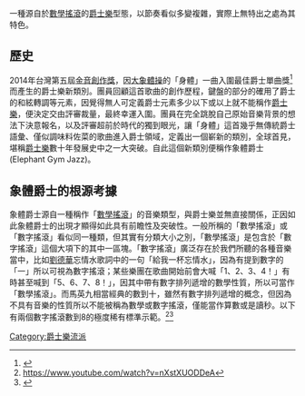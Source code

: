 {{multiple issues|
{{newsrelease|time=2014-10-31T07:07:27+00:00}}
{{non-free|time=2014-10-31T07:07:27+00:00}}
{{refimprove|time=2014-10-31T07:07:27+00:00}}
}}
一種源自於[[數學搖滾|數學搖滾]]的[[爵士樂|爵士樂]]型態，以節奏看似多變複雜，實際上無特出之處為其特色。

== 歷史 ==
2014年台灣第五屆[[金音創作獎|金音創作獎]]，因[[大象體操|大象體操]]的「身體」一曲入圍最佳爵士單曲獎<ref>{{Cite web |url=http://solomo.xinmedia.com/music/14689-gimawards |title=存档副本 |accessdate=2014-10-30 |archive-date=2014-10-16 |archive-url=https://web.archive.org/web/20141016160945/http://solomo.xinmedia.com/music/14689-gimawards |dead-url=no }}</ref>而產生的爵士樂新類別。團員回顧這首歌曲的創作歷程，鍵盤的部分的確用了爵士的和絃轉調等元素，因覺得無人可定義爵士元素多少以下或以上就不能稱作[[爵士樂|爵士樂]]，便決定交由評審裁量，最終幸運入圍。團員在完全跳脫自己原始音樂背景的想法下決意報名，以及評審超前於時代的獨到眼光，讓「身體」這首幾乎無傳統爵士語彙、僅似調味料佐菜的歌曲進入爵士領域，定義出一個嶄新的類別，全球首見，堪稱[[爵士樂|爵士樂]]數十年發展史中之一大突破。自此這個新類別便稱作象體爵士(Elephant Gym Jazz)。

== 象體爵士的根源考據 ==
象體爵士源自一種稱作「[[數學搖滾|數學搖滾]]」的音樂類型，與爵士樂並無直接關係，正因如此象體爵士的出現才顯得如此具有前瞻性及突破性。一般所稱的「數學搖滾」或「數字搖滾」看似同一種類，但其實有分類大小之別，「數學搖滾」是包含於「數字搖滾」這個大項下的其中一區塊。「數字搖滾」廣泛存在於我們所聽的各種音樂當中，比如[[劉德華|劉德華]]忘情水歌詞中的一句「給我一杯忘情水」，因為有提到數字的「一」所以可視為數字搖滾；某些樂團在歌曲開始前會大喊「1、2、3、4！」有時甚至喊到「5、6、7、8！」，因其中帶有數字排列遞增的數學性質，所以可當作「數學搖滾」。而馬英九相當經典的數到十，雖然有數字排列遞增的概念，但因為不具有音樂的性質所以不能被稱為數學或數字搖滾，僅能當作算數或是讀秒。以下有兩個數字搖滾數到8的極度稀有標準示範。<ref>https://www.youtube.com/watch?v=nXstXUODDeA</ref><ref>{{Cite web |url=https://www.youtube.com/watch?v=FDcouGIvDi4 |title=存档副本 |accessdate=2014-10-31 |archive-date=2014-08-20 |archive-url=https://web.archive.org/web/20140820111648/https://www.youtube.com/watch?v=FDcouGIvDi4 |dead-url=no }}</ref>

[[Category:爵士樂流派|Category:爵士樂流派]]
